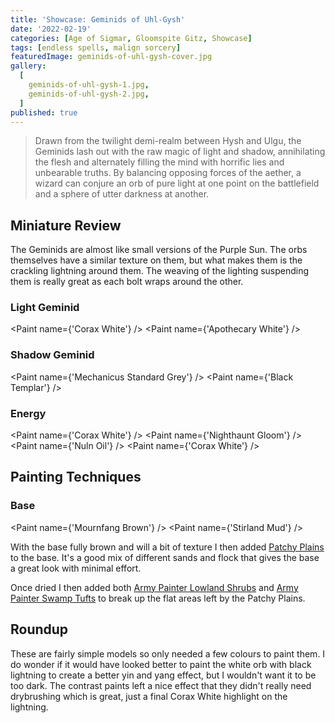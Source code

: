 ```yaml
---
title: 'Showcase: Geminids of Uhl-Gysh'
date: '2022-02-19'
categories: [Age of Sigmar, Gloomspite Gitz, Showcase]
tags: [endless spells, malign sorcery]
featuredImage: geminids-of-uhl-gysh-cover.jpg
gallery:
  [
    geminids-of-uhl-gysh-1.jpg,
    geminids-of-uhl-gysh-2.jpg,
  ]
published: true
---
```


> Drawn from the twilight demi-realm between Hysh and Ulgu, the Geminids lash out with the raw magic of light and
> shadow, annihilating the flesh and alternately filling the mind with horrific lies and unbearable truths.
> By balancing opposing forces of the aether, a wizard can conjure an orb of pure light at one point on the battlefield
> and a sphere of utter darkness at another.

## Miniature Review

The Geminids are almost like small versions of the Purple Sun. The orbs themselves have a similar texture on them, but
what makes them is the crackling lightning around them. The weaving of the lighting suspending them is really great as
each bolt wraps around the other.

### Light Geminid
<Paint name={'Corax White'} />
<Paint name={'Apothecary White'} />

### Shadow Geminid
<Paint name={'Mechanicus Standard Grey'} />
<Paint name={'Black Templar'} />

### Energy
<Paint name={'Corax White'} />
<Paint name={'Nighthaunt Gloom'} />
<Paint name={'Nuln Oil'} />
<Paint name={'Corax White'} />

## Painting Techniques

### Base
<Paint name={'Mournfang Brown'} />
<Paint name={'Stirland Mud'} />

With the base fully brown and will a bit of texture I then added
[Patchy Plains](https://www.geekgamingscenics.com/collections/base-ready-range/products/lukes-aps-base-ready-patchy-plains)
to the base. It's a good mix of different sands and flock that gives the base a great look with minimal effort.

Once dried I then added both [Army Painter Lowland Shrubs](https://www.amazon.co.uk/gp/product/B086MBW9R9) and
[Army Painter Swamp Tufts](https://www.amazon.co.uk/gp/product/B07R8GZQYR) to break up the flat areas left by the
Patchy Plains.

## Roundup

These are fairly simple models so only needed a few colours to paint them. I do wonder if it would have looked better to
paint the white orb with black lightning to create a better yin and yang effect, but I wouldn't want it to be too dark.
The contrast paints left a nice effect that they didn't really need drybrushing which is great, just a final Corax White
highlight on the lightning.